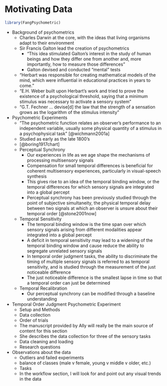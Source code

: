 # Motivating Data {#motivating-data}

```r
library(FangPsychometric)
```

- Background of psychometrics
  - Charles Darwin at the core, with the ideas that living organisms adapt to their environment
  - Sir Francis Galton lead the creation of psychometrics
    - "This idea stimulated Galton's interest in the study of human beings and how they differ one from another and, more importantly, how to measure those differences"
    - Galton devised and conducted "mental" tests
  - "Herbart was responsible for creating mathematical models of the mind, which were influential in educational practices in years to come."
  - "E.H. Weber built upon Herbart's work and tried to prove the existence of a psychological threshold, saying that a minimum stimulus was necessary to activate a sensory system"
  - "G.T. Fechner ... devise[d] the law that the strength of a sensation grows as the logarithm of the stimulus intensity"

- Psychometric Experiments
  - "The psychometric function relates an observer’s performance to an independent variable, usually some physical quantity of a stimulus in a psychophysical task" [@wichmann2001a]
  - Studied as early as the late 1800's
  - [@boring1917chart]
  - Perceptual Synchrony
    - Our experiences in life as we age shape the mechanisms of processing multisensory signals
    - Compensation for small temporal differences is beneficial for coherent multisensory experiences, particularly in visual-speech synthesis
    - This gives rise to an idea of the temporal binding window, or the temporal differences for which sensory signals are integrated into a global percept
    - Perceptual synchrony has been previously studied through the point of subjective simultaneity, the physical temporal delay between two signals at which an observer is unsure about their temporal order [@stone2001now]
  - Temporal Sensitivity
    - The temporal binding window is the time span over which sensory signals arising from different modalities appear integrated into a global percept
    - A deficit in temporal sensitivity may lead to a widening of the temporal binding window and cause reduce the ability to segregate unrelated sensory signals
    - In temporal order judgment tasks, the ability to discriminate the timing of multiple sensory signals is referred to as temporal sensitivity, and is studied through the measurement of the just noticeable difference
    - The just noticeable difference is the smallest lapse in time so that a temporal order can just be determined
  - Temporal Recalibration
    - Our perceptual synchrony can be modified through a baseline understanding

- Temporal Order Judgment Psychometric Experiment
  - Setup and Methods
  - Data collection
  - Order of trials
  - The manuscript provided by Ally will really be the main source of content for this section
  - She describes the data collection for three of the sensory tasks
  - Data cleaning and loading
  - Research questions
  
- Observations about the data
  - Outliers and failed experiments
  - balance of classes (male v female, young v middle v older, etc.)
  - Tasks
  - In the workflow section, I will look for and point out any visual trends in the data

